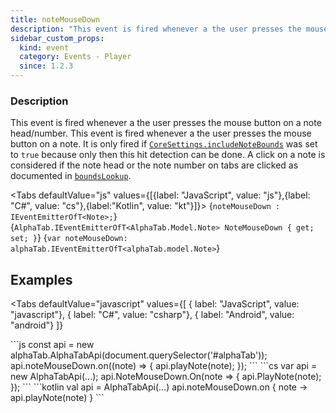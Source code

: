 ```yaml
---
title: noteMouseDown
description: "This event is fired whenever a the user presses the mouse button on a note head/number."
sidebar_custom_props:
  kind: event
  category: Events - Player
  since: 1.2.3
---
```



<SinceBadge since="1.2.3" />

### Description
This event is fired whenever a the user presses the mouse button on a note head/number. This event is fired whenever a the user presses the mouse button on a note.
It is only fired if [`CoreSettings.includeNoteBounds`](/docs/reference/settings/core/includenotebounds) was set to `true` because
only then this hit detection can be done. A click on a note is considered if the note head or the note number on tabs are clicked as documented in [`boundsLookup`](/docs/reference/types/alphatabapibase/boundslookup).

<Tabs defaultValue="js" values={[{label: "JavaScript", value: "js"},{label: "C#", value: "cs"},{label:"Kotlin", value: "kt"}]}>
<TabItem value="js">
<CodeBlock language="ts">{`noteMouseDown : IEventEmitterOfT<Note>;`}</CodeBlock>
</TabItem>
<TabItem value="cs">
<CodeBlock language="csharp">{`AlphaTab.IEventEmitterOfT<AlphaTab.Model.Note> NoteMouseDown { get; set; }`}</CodeBlock>
</TabItem>
<TabItem value="kt">
<CodeBlock language="kotlin">{`var noteMouseDown: alphaTab.IEventEmitterOfT<alphaTab.model.Note>`}</CodeBlock>
</TabItem>
</Tabs>


## Examples

<Tabs
    defaultValue="javascript"
    values={[
      { label: "JavaScript", value: "javascript"},
      { label: "C#", value: "csharp"},
      { label: "Android", value: "android"}
    ]}
>
<TabItem value="javascript">
```js
const api = new alphaTab.AlphaTabApi(document.querySelector('#alphaTab'));
api.noteMouseDown.on((note) => {
    api.playNote(note);
});
```
</TabItem>
<TabItem value="csharp">
```cs
var api = new AlphaTabApi<MyControl>(...);
api.NoteMouseDown.On(note =>
{
    api.PlayNote(note);
});
```
</TabItem>
<TabItem value="android">
```kotlin
val api = AlphaTabApi<MyControl>(...)
api.noteMouseDown.on { note ->
    api.playNote(note)
}
```
</TabItem>
</Tabs>
